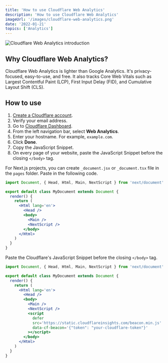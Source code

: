```yaml
---
title: 'How to use Cloudflare Web Analytics'
description: 'How to use Cloudflare Web Analytics'
imageUrl: '/images/cloudflare-web-analytics.png'
date: '2022-01-21'
topics: ['Analytics']
---
```


![Cloudflare Web Analytics introduction](/images/cloudflare-web-analytics.png)

## Why Cloudflare Web Analytics?

Cloudflare Web Analytics is lighter than Google Analytics. It's privacy-focused, easy-to-use, and free. It also tracks Core Web Vitals such as Largest Contentful Paint (LCP), First Input Delay (FID), and Cumulative Layout Shift (CLS).

## How to use

1. [Create a Cloudflare account](http://dash.cloudflare.com/sign-up/web-analytics).
2. Verify your email address.
3. Go to [Cloudflare Dashboard](https://dash.cloudflare.com).
4. From the left navigation bar, select **Web Analytics**.
5. Enter your hostname. For example, `example.com`.
6. Click **Done**.
7. Copy the JavaScript Snippet.
8. On every page of your website, paste the JavaScript Snippet before the closing `</body>` tag.

For Next.js projects, you can create `_document.jsx` or `_document.tsx` file in the `pages` folder. Paste in the following code.

```tsx:pages/_document.jsx
import Document, { Head, Html, Main, NextScript } from 'next/document'

export default class MyDocument extends Document {
  render() {
    return (
      <Html lang='en'>
        <Head />
        <body>
          <Main />
          <NextScript />
        </body>
      </Html>
    )
  }
}
```

Paste the Cloudflare's JavaScript Snippet before the closing `</body>` tag.

```tsx:pages/_document.jsx {11-15}
import Document, { Head, Html, Main, NextScript } from 'next/document'

export default class MyDocument extends Document {
  render() {
    return (
      <Html lang='en'>
        <Head />
        <body>
          <Main />
          <NextScript />
          <script
            defer
            src='https://static.cloudflareinsights.com/beacon.min.js'
            data-cf-beacon='{"token": "your-cloudflare-token"}'
          ></script>
        </body>
      </Html>
    )
  }
}
```
